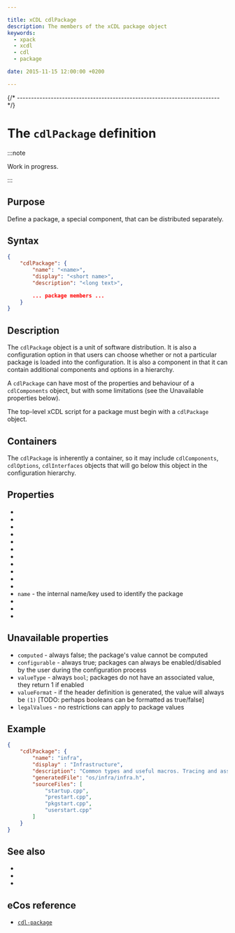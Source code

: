 ```yaml
---

title: xCDL cdlPackage
description: The members of the xCDL package object
keywords:
  - xpack
  - xcdl
  - cdl
  - package

date: 2015-11-15 12:00:00 +0200

---
```




{/* ------------------------------------------------------------------------ */}

# The `cdlPackage` definition

:::note

Work in progress.

:::

## Purpose

Define a package, a special component, that can be distributed separately.

## Syntax

```json
{
    "cdlPackage": {
        "name": "<name>",
        "display": "<short name>",
        "description": "<long text>",

        ... package members ...
    }
}
```

## Description

The `cdlPackage` object is a unit of software distribution. It is also a configuration option in that users can choose whether or not a particular package is loaded into the configuration. It is also a component in that it can contain additional components and options in a hierarchy.

A `cdlPackage` can have most of the properties and behaviour of a `cdlComponents` object, but with some limitations (see the Unavailable properties below).

The top-level xCDL script for a package must begin with a `cdlPackage` object.

## Containers

The `cdlPackage` is inherently a container, so it may include `cdlComponents`, `cdlOptions`, `cdlInterfaces` objects that will go below this object in the configuration hierarchy.

## Properties

- <PropertyActiveIf objectType="package"/>
- <PropertyChildrenGeneratedFile objectType="package"/>
- <PropertyDefaultEnabled objectType="package"/>
- <PropertyDefaultValue objectType="package"/>
- <PropertyDescription objectType="component"/>
- <PropertyDisplay objectType="component"/>
- <PropertyDocsUrl objectType="component"/>
- <PropertyGeneratedDefinition objectType="package"/>
- <PropertyGeneratedFile objectType="package"/>
- <PropertyImplements objectType="package"/>
- <PropertyIncludeXcdls objectType="package"/>
- `name` - the internal name/key used to identify the package
- <PropertyParent objectType="package"/>
- <PropertyRequires objectType="package"/>
- <PropertyCompilerSourceFiles objectType="package"/>

## Unavailable properties

- `computed` - always false; the package's value cannot be computed
- `configurable` - always true; packages can always be enabled/disabled by the user during the configuration process
- `valueType` - always `bool`; packages do not have an associated value, they return 1 if enabled
- `valueFormat` - if the header definition is generated, the value will always be `(1)` [TODO: perhaps booleans can be formatted as true/false]
- `legalValues` - no restrictions can apply to package values

## Example

```json
{
    "cdlPackage": {
        "name": "infra",
        "display" : "Infrastructure",
        "description": "Common types and useful macros. Tracing and assertion facilities. Package startup options.",
        "generatedFile": "os/infra/infra.h",
        "sourceFiles": [
            "startup.cpp",
            "prestart.cpp",
            "pkgstart.cpp",
            "userstart.cpp"
        ]
    }
}
```

## See also

- <MetadataObjectLink name="cdlComponents" />
- <MetadataObjectLink name="cdlInterfaces" />
- <MetadataObjectLink name="cdlOptions" />

## eCos reference

- [`cdl-package`](https://ecos.sourceware.org/docs-latest/cdl-guide/ref.cdl-package.html)
